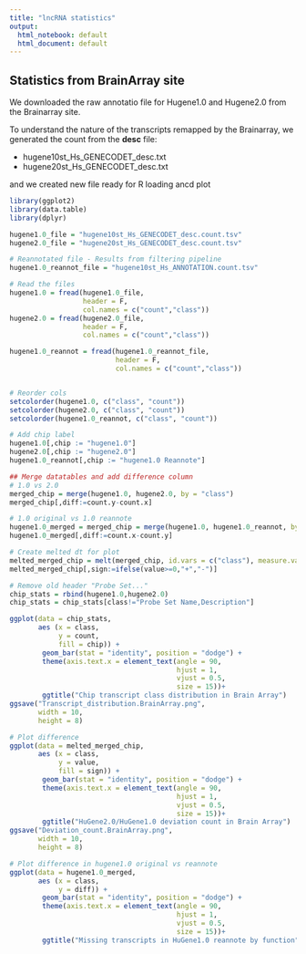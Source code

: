 ```yaml
---
title: "lncRNA statistics"
output:
  html_notebook: default
  html_document: default
---
```


## Statistics from BrainArray site

We downloaded the raw annotatio file for Hugene1.0 and Hugene2.0 from the Brainarray site.

To understand the nature of the transcripts remapped by the Brainarray, we generated the count from the **desc** file:

- hugene10st_Hs_GENECODET_desc.txt
- hugene20st_Hs_GENECODET_desc.txt

and we created new file ready for R loading ancd plot

```r
library(ggplot2)
library(data.table)
library(dplyr)

hugene1.0_file = "hugene10st_Hs_GENECODET_desc.count.tsv"
hugene2.0_file = "hugene20st_Hs_GENECODET_desc.count.tsv"

# Reannotated file - Results from filtering pipeline
hugene1.0_reannot_file = "hugene10st_Hs_ANNOTATION.count.tsv"

# Read the files
hugene1.0 = fread(hugene1.0_file, 
                  header = F, 
                  col.names = c("count","class"))
hugene2.0 = fread(hugene2.0_file, 
                  header = F, 
                  col.names = c("count","class"))

hugene1.0_reannot = fread(hugene1.0_reannot_file, 
                          header = F,
                          col.names = c("count","class"))


# Reorder cols
setcolorder(hugene1.0, c("class", "count"))
setcolorder(hugene2.0, c("class", "count"))
setcolorder(hugene1.0_reannot, c("class", "count"))

# Add chip label
hugene1.0[,chip := "hugene1.0"]
hugene2.0[,chip := "hugene2.0"]
hugene1.0_reannot[,chip := "hugene1.0 Reannote"]

## Merge datatables and add difference column
# 1.0 vs 2.0
merged_chip = merge(hugene1.0, hugene2.0, by = "class")
merged_chip[,diff:=count.y-count.x]

# 1.0 original vs 1.0 reannote
hugene1.0_merged = merged_chip = merge(hugene1.0, hugene1.0_reannot, by = "class")
hugene1.0_merged[,diff:=count.x-count.y]

# Create melted dt for plot
melted_merged_chip = melt(merged_chip, id.vars = c("class"), measure.vars  = "diff" )
melted_merged_chip[,sign:=ifelse(value>=0,"+","-")]

# Remove old header "Probe Set..."
chip_stats = rbind(hugene1.0,hugene2.0)
chip_stats = chip_stats[class!="Probe Set Name,Description"] 

```


```r
ggplot(data = chip_stats,
       aes (x = class,
            y = count, 
            fill = chip)) +
        geom_bar(stat = "identity", position = "dodge") +
        theme(axis.text.x = element_text(angle = 90,
                                         hjust = 1, 
                                         vjust = 0.5,
                                         size = 15))+
        ggtitle("Chip transcript class distribution in Brain Array")
ggsave("Transcript_distribution.BrainArray.png",
       width = 10,
       height = 8)

# Plot difference
ggplot(data = melted_merged_chip,
       aes (x = class,
            y = value, 
            fill = sign)) +
        geom_bar(stat = "identity", position = "dodge") +
        theme(axis.text.x = element_text(angle = 90,
                                         hjust = 1, 
                                         vjust = 0.5,
                                         size = 15))+
        ggtitle("HuGene2.0/HuGene1.0 deviation count in Brain Array")
ggsave("Deviation_count.BrainArray.png",
       width = 10,
       height = 8)

# Plot difference in hugene1.0 original vs reannote
ggplot(data = hugene1.0_merged,
       aes (x = class,
            y = diff)) +
        geom_bar(stat = "identity", position = "dodge") +
        theme(axis.text.x = element_text(angle = 90,
                                         hjust = 1, 
                                         vjust = 0.5,
                                         size = 15))+
        ggtitle("Missing transcripts in HuGene1.0 reannote by function")

```